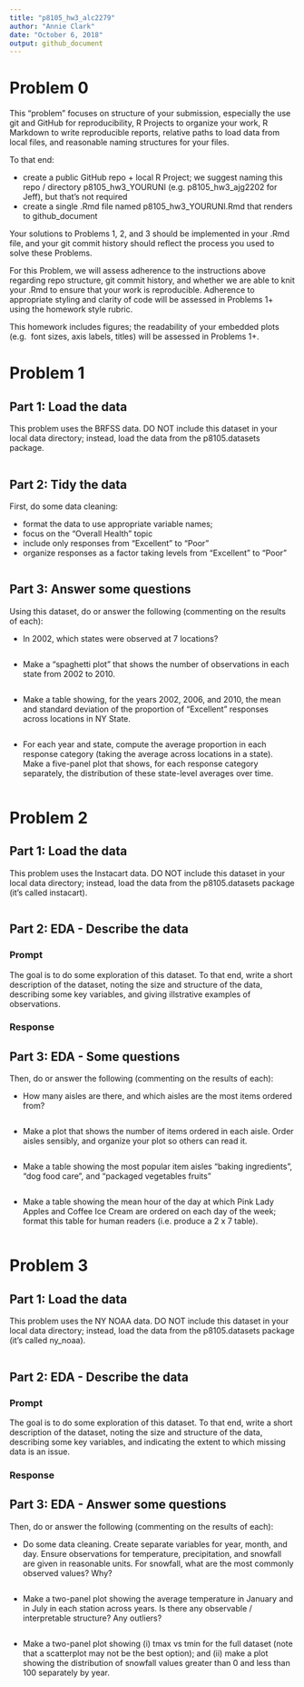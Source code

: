 ```yaml
---
title: "p8105_hw3_alc2279"
author: "Annie Clark"
date: "October 6, 2018"
output: github_document
---
```


# Problem 0
This “problem” focuses on structure of your submission, especially the use git 
and GitHub for reproducibility, R Projects to organize your work, R Markdown 
to write reproducible reports, relative paths to load data from local files, 
and reasonable naming structures for your files.

To that end:

* create a public GitHub repo + local R Project; we suggest naming this repo / 
directory p8105_hw3_YOURUNI (e.g.  p8105_hw3_ajg2202 for Jeff), but that’s not 
required
* create a single .Rmd file named p8105_hw3_YOURUNI.Rmd that renders to 
github_document

Your solutions to Problems 1, 2, and 3 should be implemented in your .Rmd file, 
and your git commit history should reflect the process you used to solve these 
Problems.

For this Problem, we will assess adherence to the instructions above regarding 
repo structure, git commit history, and whether we are able to knit your .Rmd 
to ensure that your work is reproducible. Adherence to appropriate styling and 
clarity of code will be assessed in Problems 1+ using the homework style rubric.

This homework includes figures; the readability of your embedded plots (e.g. 
font sizes, axis labels, titles) will be assessed in Problems 1+.

# Problem 1

## Part 1: Load the data
This problem uses the BRFSS data. DO NOT include this dataset in your local data
directory; instead, load the data from the  p8105.datasets package.

```r

```

## Part 2: Tidy the data

First, do some data cleaning:

* format the data to use appropriate variable names;
* focus on the “Overall Health” topic
* include only responses from “Excellent” to “Poor”
* organize responses as a factor taking levels from “Excellent” to “Poor”

```r

```

## Part 3: Answer some questions

Using this dataset, do or answer the following (commenting on the results of 
each):

* In 2002, which states were observed at 7 locations?

```r

```

* Make a “spaghetti plot” that shows the number of observations in each state 
from 2002 to 2010.

```r

```

* Make a table showing, for the years 2002, 2006, and 2010, the mean and standard 
deviation of the proportion of “Excellent” responses across locations in NY State.

```r

```

* For each year and state, compute the average proportion in each response category 
(taking the average across locations in a state). Make a five-panel plot that shows, 
for each response category separately, the distribution of these state-level 
averages over time.

```r

```

# Problem 2

## Part 1: Load the data
This problem uses the Instacart data. DO NOT include this dataset in your local 
data directory; instead, load the data from the p8105.datasets package (it’s 
called instacart).

```r

```

## Part 2: EDA - Describe the data

### Prompt

The goal is to do some exploration of this dataset. To that end, write a short 
description of the dataset, noting the size and structure of the data, describing 
some key variables, and giving illstrative examples of observations. 

### Response


## Part 3: EDA - Some questions

Then, do or answer the following (commenting on the results of each):

* How many aisles are there, and which aisles are the most items ordered from?

```r

```

* Make a plot that shows the number of items ordered in each aisle. Order aisles 
sensibly, and organize your plot so others can read it.

```r

```

* Make a table showing the most popular item aisles “baking ingredients”, “dog 
food care”, and “packaged vegetables fruits”

```r

```

* Make a table showing the mean hour of the day at which Pink Lady Apples and 
Coffee Ice Cream are ordered on each day of the week; format this table for 
human readers (i.e. produce a 2 x 7 table).

```r

```

# Problem 3

## Part 1: Load the data
This problem uses the NY NOAA data. DO NOT include this dataset in your local 
data directory; instead, load the data from the  p8105.datasets package (it’s 
called ny_noaa).

```r

```

## Part 2: EDA - Describe the data

### Prompt

The goal is to do some exploration of this dataset. To that end, write a short 
description of the dataset, noting the size and structure of the data, describing 
some key variables, and indicating the extent to which missing data is an issue. 

### Response

## Part 3: EDA - Answer some questions

Then, do or answer the following (commenting on the results of each):

* Do some data cleaning. Create separate variables for year, month, and day. Ensure observations for temperature, precipitation, and snowfall are given in reasonable 
units. For snowfall, what are the most commonly observed values? Why?

```r

```

* Make a two-panel plot showing the average temperature in January and in July in 
each station across years. Is there any observable / interpretable structure? 
Any outliers?

```r

```

* Make a two-panel plot showing (i) tmax vs tmin for the full dataset (note that 
a scatterplot may not be the best option); and (ii) make a plot showing the 
distribution of snowfall values greater than 0 and less than 100 separately by 
year.

```r

```

